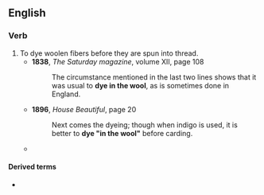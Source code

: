 ==English==

===Verb===
{{en-verb|*}}
# To dye woolen fibers before they are spun into thread.
#* '''1838''', ''The Saturday magazine'', volume XII, page 108
#*: The circumstance mentioned in the last two lines shows that it was usual to '''dye in the wool''', as is sometimes done in England.
#* '''1896''', ''House Beautiful'', page 20
#*: Next comes the dyeing; though when indigo is used, it is better to '''dye "in the wool"''' before carding.
#* {{quote-text|en|year=1957|author=Mary E. Black|title=New Key to Weaving: A Textbook of Hand Weaving for the Beginning Weaver|page=505|passage=Therefore, it will be seen that it is easier and a timesaver to "'''dye-in-the-wool'''."}}

====Derived terms====
* {{l|en|dyed-in-the-wool}}